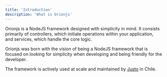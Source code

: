```yaml
---
title: 'Introduction'
description: 'What is Orionjs'
---
```


Orionjs is a NodeJS framework designed with simplicity in mind. It consists primarily of controllers, which initiate operations within your application, and services, which handle the core logic.

Orionjs was born with the vision of being a NodeJS framework that is focused on looking for simplicity when developing and being friendly for the developer.

The framework is actively used at scale and maintained by [Justo](https://getjusto.com) in Chile.
